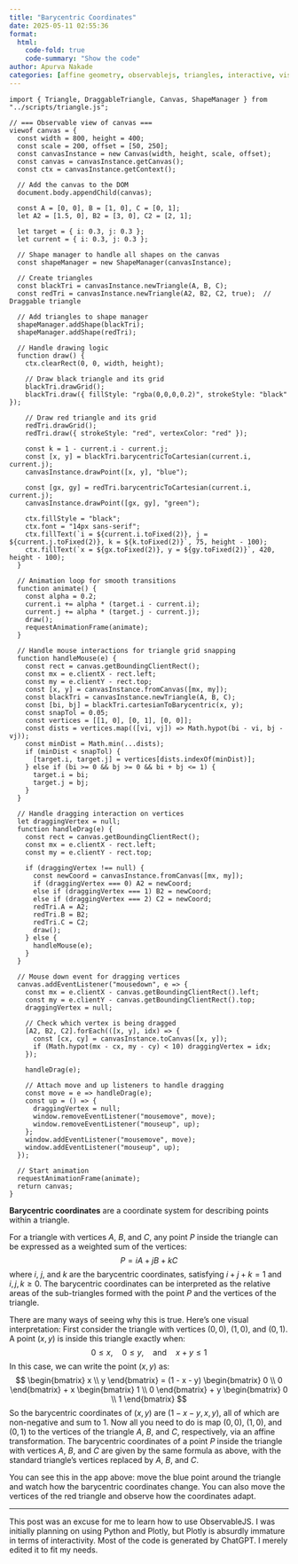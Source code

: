```yaml
---
title: "Barycentric Coordinates"
date: 2025-05-11 02:55:36
format:
  html:
    code-fold: true
    code-summary: "Show the code"
author: Apurva Nakade
categories: [affine geometry, observablejs, triangles, interactive, visualization]
---
```


```ojs
import { Triangle, DraggableTriangle, Canvas, ShapeManager } from "../scripts/triangle.js";

// === Observable view of canvas ===
viewof canvas = {
  const width = 800, height = 400;
  const scale = 200, offset = [50, 250];
  const canvasInstance = new Canvas(width, height, scale, offset);
  const canvas = canvasInstance.getCanvas();
  const ctx = canvasInstance.getContext();

  // Add the canvas to the DOM
  document.body.appendChild(canvas);

  const A = [0, 0], B = [1, 0], C = [0, 1];
  let A2 = [1.5, 0], B2 = [3, 0], C2 = [2, 1];

  let target = { i: 0.3, j: 0.3 };
  let current = { i: 0.3, j: 0.3 };
  
  // Shape manager to handle all shapes on the canvas
  const shapeManager = new ShapeManager(canvasInstance);
  
  // Create triangles
  const blackTri = canvasInstance.newTriangle(A, B, C);
  const redTri = canvasInstance.newTriangle(A2, B2, C2, true);  // Draggable triangle

  // Add triangles to shape manager
  shapeManager.addShape(blackTri);
  shapeManager.addShape(redTri);

  // Handle drawing logic
  function draw() {
    ctx.clearRect(0, 0, width, height);

    // Draw black triangle and its grid
    blackTri.drawGrid();
    blackTri.draw({ fillStyle: "rgba(0,0,0,0.2)", strokeStyle: "black" });

    // Draw red triangle and its grid
    redTri.drawGrid();
    redTri.draw({ strokeStyle: "red", vertexColor: "red" });

    const k = 1 - current.i - current.j;
    const [x, y] = blackTri.barycentricToCartesian(current.i, current.j);
    canvasInstance.drawPoint([x, y], "blue");

    const [gx, gy] = redTri.barycentricToCartesian(current.i, current.j);
    canvasInstance.drawPoint([gx, gy], "green");

    ctx.fillStyle = "black";
    ctx.font = "14px sans-serif";
    ctx.fillText(`i = ${current.i.toFixed(2)}, j = ${current.j.toFixed(2)}, k = ${k.toFixed(2)}`, 75, height - 100);
    ctx.fillText(`x = ${gx.toFixed(2)}, y = ${gy.toFixed(2)}`, 420, height - 100);
  }

  // Animation loop for smooth transitions
  function animate() {
    const alpha = 0.2;
    current.i += alpha * (target.i - current.i);
    current.j += alpha * (target.j - current.j);
    draw();
    requestAnimationFrame(animate);
  }

  // Handle mouse interactions for triangle grid snapping
  function handleMouse(e) {
    const rect = canvas.getBoundingClientRect();
    const mx = e.clientX - rect.left;
    const my = e.clientY - rect.top;
    const [x, y] = canvasInstance.fromCanvas([mx, my]);
    const blackTri = canvasInstance.newTriangle(A, B, C);
    const [bi, bj] = blackTri.cartesianToBarycentric(x, y);
    const snapTol = 0.05;
    const vertices = [[1, 0], [0, 1], [0, 0]];
    const dists = vertices.map(([vi, vj]) => Math.hypot(bi - vi, bj - vj));
    const minDist = Math.min(...dists);
    if (minDist < snapTol) {
      [target.i, target.j] = vertices[dists.indexOf(minDist)];
    } else if (bi >= 0 && bj >= 0 && bi + bj <= 1) {
      target.i = bi;
      target.j = bj;
    }
  }

  // Handle dragging interaction on vertices
  let draggingVertex = null;
  function handleDrag(e) {
    const rect = canvas.getBoundingClientRect();
    const mx = e.clientX - rect.left;
    const my = e.clientY - rect.top;

    if (draggingVertex !== null) {
      const newCoord = canvasInstance.fromCanvas([mx, my]);
      if (draggingVertex === 0) A2 = newCoord;
      else if (draggingVertex === 1) B2 = newCoord;
      else if (draggingVertex === 2) C2 = newCoord;
      redTri.A = A2;
      redTri.B = B2;
      redTri.C = C2;
      draw();
    } else {
      handleMouse(e);
    }
  }

  // Mouse down event for dragging vertices
  canvas.addEventListener("mousedown", e => {
    const mx = e.clientX - canvas.getBoundingClientRect().left;
    const my = e.clientY - canvas.getBoundingClientRect().top;
    draggingVertex = null;

    // Check which vertex is being dragged
    [A2, B2, C2].forEach(([x, y], idx) => {
      const [cx, cy] = canvasInstance.toCanvas([x, y]);
      if (Math.hypot(mx - cx, my - cy) < 10) draggingVertex = idx;
    });

    handleDrag(e);

    // Attach move and up listeners to handle dragging
    const move = e => handleDrag(e);
    const up = () => {
      draggingVertex = null;
      window.removeEventListener("mousemove", move);
      window.removeEventListener("mouseup", up);
    };
    window.addEventListener("mousemove", move);
    window.addEventListener("mouseup", up);
  });

  // Start animation
  requestAnimationFrame(animate);
  return canvas;
}

```

**Barycentric coordinates** are a coordinate system for describing points within a triangle.  

For a triangle with vertices $A$, $B$, and $C$, any point $P$ inside the triangle can be expressed as a weighted sum of the vertices:
$$
P = iA + jB + kC
$$
where $i$, $j$, and $k$ are the barycentric coordinates, satisfying $i + j + k = 1$ and $i, j, k \geq 0$. The barycentric coordinates can be interpreted as the relative areas of the sub-triangles formed with the point $P$ and the vertices of the triangle.

There are many ways of seeing why this is true. Here's one visual interpretation: First consider the triangle with vertices $(0, 0)$, $(1, 0)$, and $(0, 1)$. A point $(x, y)$ is inside this triangle exactly when:
$$
0 \le x, \quad 0 \le y, \quad \text{and} \quad x + y \le 1
$$
In this case, we can write the point $(x, y)$ as:
$$
\begin{bmatrix} x \\ y \end{bmatrix}
= 
(1 - x - y) \begin{bmatrix} 0 \\ 0 \end{bmatrix} + 
x \begin{bmatrix} 1 \\ 0 \end{bmatrix} +
y \begin{bmatrix} 0 \\ 1 \end{bmatrix}
$$
So the barycentric coordinates of $(x, y)$ are $(1 - x - y, x, y)$, all of which are non-negative and sum to 1. Now all you need to do is map $(0, 0)$, $(1, 0)$, and $(0, 1)$ to the vertices of the triangle $A$, $B$, and $C$, respectively, via an affine transformation. The barycentric coordinates of a point $P$ inside the triangle with vertices $A$, $B$, and $C$ are given by the same formula as above, with the standard triangle's vertices replaced by $A$, $B$, and $C$.

You can see this in the app above: move the blue point around the triangle and watch how the barycentric coordinates change. You can also move the vertices of the red triangle and observe how the coordinates adapt.

---

This post was an excuse for me to learn how to use ObservableJS. I was initially planning on using Python and Plotly, but Plotly is absurdly immature in terms of interactivity. Most of the code is generated by ChatGPT. I merely edited it to fit my needs. 


<!-- 
TODO: Export javascript classes to separate files.
TODO: Write a little about the javascript implementation.
TODO: Instead of A, B, C use an array of vertices in the triangle class.
TODO: Extend triangle class to a draggable triangle class.
TODO: make app mobile friendly
 -->